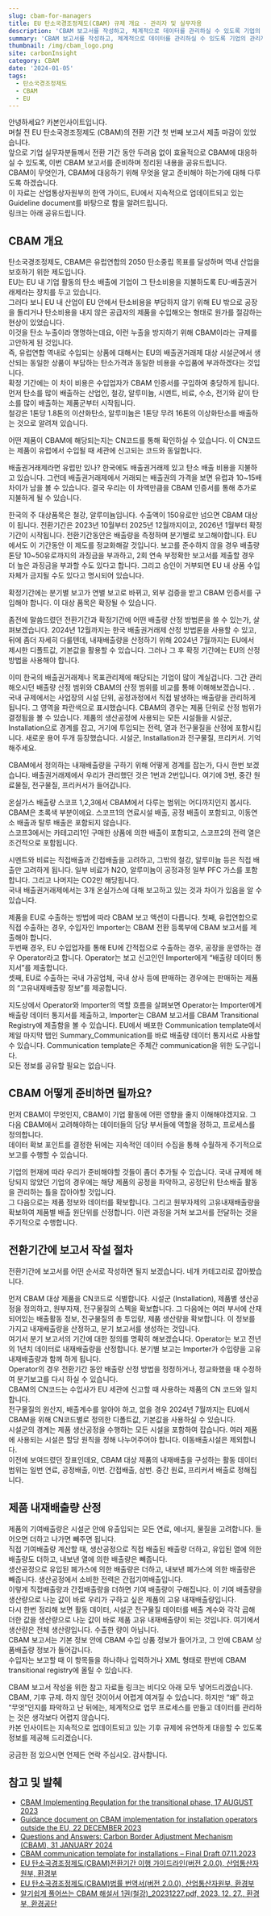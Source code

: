 ```yaml
---
slug: cbam-for-managers
title: EU 탄소국경조정제도(CBAM) 규제 개요 - 관리자 및 실무자용
description: 'CBAM 보고서를 작성하고, 체계적으로 데이터를 관리하실 수 있도록 기업의 관리자, 실무자들을 위한 CBAM 규제 개요를 정리한 글입니다.'
summary: 'CBAM 보고서를 작성하고, 체계적으로 데이터를 관리하실 수 있도록 기업의 관리자, 실무자들을 위한 CBAM 규제 개요를 정리한 글입니다.'
thumbnail: /img/cbam_logo.png
site: carbonInsight
category: CBAM
date: '2024-01-05'
tags:
  - 탄소국경조정제도
  - CBAM
  - EU
---
```


안녕하세요? 카본인사이트입니다. \
며칠 전 EU 탄소국경조정제도 (CBAM)의 전환 기간 첫 번째 보고서 제출 마감이 있었습니다. \
앞으로 기업 실무자분들께서 전환 기간 동안 두려움 없이 효율적으로 CBAM에 대응하실 수 있도록, 이번 CBAM 보고서를 준비하며 정리된 내용을 공유드립니다.\
CBAM이 무엇인가, CBAM에 대응하기 위해 무엇을 알고 준비해야 하는가에 대해 다루도록 하겠습니다.\
이 자료는 산업통상자원부의 한역 가이드, EU에서 지속적으로 업데이트되고 있는 Guideline document를 바탕으로 함을 알려드립니다. \
링크는 아래 공유드립니다.

## CBAM 개요

탄소국경조정제도, CBAM은 유럽연합의 2050 탄소중립 목표를 달성하며 역내 산업을 보호하기 위한 제도입니다. \
EU는 EU 내 기업 활동의 탄소 배출에 기업이 그 탄소비용을 지불하도록 EU-배출권거래제라는 장치를 두고 있습니다. \
그러다 보니 EU 내 산업이 EU 안에서 탄소비용을 부담하지 않기 위해 EU 밖으로 공장을 돌리거나 탄소비용을 내지 않은 공급자의 제품을 수입해오는 형태로 원가를 절감하는 현상이 있었습니다. \
이것을 탄소 누출이라 명명하는데요, 이런 누출을 방지하기 위해 CBAM이라는 규제를 고안하게 된 것입니다. \
즉, 유럽연합 역내로 수입되는 상품에 대해서는 EU의 배출권거래제 대상 시설군에서 생산되는 동일한 상품이 부담하는 탄소가격과 동일한 비용을 수입품에 부과하겠다는 것입니다.\
확정 기간에는 이 차이 비용은 수입업자가 CBAM 인증서를 구입하여 충당하게 됩니다.\
먼저 탄소를 많이 배출하는 산업인, 철강, 알루미늄, 시멘트, 비료, 수소, 전기와 같이 탄소를 많이 배출하는 제품군부터 시작됩니다. \
철강은 1톤당 1.8톤의 이산화탄소, 알루미늄은 1톤당 무려 16톤의 이상화탄소를 배출하는 것으로 알려져 있습니다.

어떤 제품이 CBAM에 해당되는지는 CN코드를 통해 확인하실 수 있습니다. 이 CN코드는 제품이 유럽에서 수입될 때 세관에 신고되는 코드와 동일합니다.

배출권거래제라면 유럽만 있나? 한국에도 배출권거래제 있고 탄소 배출 비용을 지불하고 있습니다. 그런데 배출권거래제에서 거래되는 배출권의 가격을 보면 유럽과 10\~15배 차이가 남을 볼 수 있습니다. 결국 우리는 이 차액만큼을 CBAM 인증서를 통해 추가로 지불하게 될 수 있습니다.

한국의 주 대상품목은 철강, 알루미늄입니다. 수출액이 150유로만 넘으면 CBAM 대상이 됩니다. 전환기간은 2023년 10월부터 2025년 12월까지이고, 2026년 1월부터 확정기간이 시작됩니다. 전환기간동안은 배출량을 측정하며 분기별로 보고해야합니다. EU에서도 이 기간동안 이 제도를 정교화해갈 것입니다. 보고를 준수하지 않을 경우 배출량 톤당 10\~50유로까지의 과징금을 부과하고, 2회 연속 부정확한 보고서를 제출할 경우 더 높은 과징금을 부과할 수도 있다고 합니다. 그리고 승인이 거부되면 EU 내 상품 수입 자체가 금지될 수도 있다고 명시되어 있습니다.

확정기간에는 분기별 보고가 연별 보고로 바뀌고, 외부 검증을 받고 CBAM 인증서를 구입해야 합니다. 이 대상 품목은 확장될 수 있습니다.

좀전에 말씀드렸던 전환기간과 확정기간에 어떤 배출량 산정 방법론을 쓸 수 있는가, 살펴보겠습니다. 2024년 12월까지는 한국 배출권거래제 산정 방법론을 사용할 수 있고, 뒤에 좀더 자세히 다룰텐데, 내재배출량을 산정하기 위해 2024년 7월까지는 EU에서 제시한 디폴트값, 기본값을 활용할 수 있습니다. 그러나 그 후 확정 기간에는 EU의 산정방법을 사용해야 합니다.

이미 한국의 배출권거래제나 목표관리제에 해당되는 기업이 많이 계실겁니다. 그간 관리해오시던 배출량 산정 범위와 CBAM의 산정 범위를 비교를 통해 이해해보겠습니다. . 국내 규제에서는 사업장의 시설 단위, 공정과정에서 직접 발생하는 배출량을 관리하게 됩니다. 그 영역을 파란색으로 표시했습니다. CBAM의 경우는 제품 단위로 산정 범위가 결정됨을 볼 수 있습니다. 제품의 생산공정에 사용되는 모든 시설들을 시설군, Installation으로 경계를 잡고, 거기에 투입되는 전력, 열과 전구물질을 산정에 포함시킵니다. 새로운 용어 두개 등장했습니다. 시설군, Installation과 전구물질, 프리커서. 기억해주세요.

CBAM에서 정의하는 내재배출량을 구하기 위해 어떻게 경계를 잡는가, 다시 한번 보겠습니다. 배출권거래제에서 우리가 관리했던 것은 1번과 2번입니다. 여기에 3번, 중간 원료물질, 전구물질, 프리커서가 들어갑니다.

온실가스 배출량 스코프 1,2,3에서 CBAM에서 다루는 범위는 어디까지인지 봅시다. CBAM은 초록색 부분이에요. 스코프1의 연료시설 배출, 공정 배출이 포함되고, 이동연소 배출과 탈루 배출은 포함되지 않습니다. \
스코프3에서는 카테고리1인 구매한 상품에 의한 배출이 포함되고, 스코프2의 전력 열은 조건적으로 포함됩니다.

시멘트와 비료는 직접배출과 간접배출을 고려하고, 그밖의 철강, 알루미늄 등은 직접 배출만 고려하게 됩니다. 일부 비료가 N2O, 알루미늄이 공정과정 일부 PFC 가스를 포함합니다. 그리고 나머지는 CO2만 해당됩니다. \
국내 배출권거래제에서는 3개 온실가스에 대해 보고하고 있는 것과 차이가 있음을 알 수 있습니다.

제품을 EU로 수출하는 방법에 따라 CBAM 보고 액션이 다릅니다. 첫째, 유럽연합으로 직접 수출하는 경우, 수입자인 Importer는 CBAM 전환 등록부에 CBAM 보고서를 제출해야 합니다. \
두번째 경우, EU 수입업자를 통해 EU에 간적접으로 수출하는 경우, 공장을 운영하는 경우 Operator라고 합니다. Operator는 보고 신고인인 Importer에게 “배출량 데이터 통지서”를 제출합니다. \
셋째, EU로 수출하는 국내 가공업체, 국내 상사 등에 판매하는 경우에는 판매하는 제품의 “고유내재배출량 정보”를 제공합니다.

지도상에서 Operator와 Importer의 역할 흐름을 살펴보면 Operator는 Importer에게 배출량 데이터 통지서를 제출하고, Importer는 CBAM 보고서를 CBAM Transitional Registry에 제출함을 볼 수 있습니다. EU에서 배포한 Communication template에서 제일 마지막 탭인 Summary\_Communication를 바로 배출량 데이터 통지서로 사용할 수 있습니다. Communication template은 주체간 communication을 위한 도구입니다. \
모든 정보를 공유할 필요는 없습니다.

## CBAM 어떻게 준비하면 될까요?

먼저 CBAM이 무엇인지, CBAM이 기업 활동에 어떤 영향을 줄지 이해해야겠지요. 그 다음 CBAM에서 고려해야하는 데이터들의 담당 부서들에 역할을 정하고, 프로세스를 정의합니다. \
데이터 확보 포인트를 결정한 뒤에는 지속적인 데이터 수집을 통해 수월하게 주기적으로 보고를 수행할 수 있습니다.

기업의 현재에 따라 우리가 준비해야할 것들이 좀더 추가될 수 있습니다. 국내 규제에 해당되지 않았던 기업의 경우에는 해당 제품의 공정을 파악하고, 공정단위 탄소배출 활동을 관리하는 틀을 잡아야할 것입니다. \
그 다음으로는 제품 정보와 데이터를 확보합니다. 그리고 원부자제의 고유내재배출량을 확보하여 제품별 배출 원단위를 산정합니다. 이런 과정을 거쳐 보고서를 전달하는 것을 주기적으로 수행합니다.

## 전환기간에 보고서 작설 절차

전환기간에 보고서를 어떤 순서로 작성하면 될지 보겠습니다. 네개 카테고리로 잡아봤습니다.

먼저 CBAM 대상 제품을 CN코드로 식별합니다. 시설군 (Installation), 제품별 생산공정을 정의하고, 원부자재, 전구물질의 스펙을 확보합니다. 그 다음에는 여러 부서에 산재되어있는 배출활동 정보, 전구물질의 총 투입량, 제품 생산량을 확보합니다. 이 정보를 가지고 내재배출량을 산정하고, 분기 보고서를 생성하는 것입니다.\
여기서 분기 보고서의 기간에 대한 정의를 명확히 해보겠습니다. Operator는 보고 전년의 1년치 데이터로 내재배출량을 산정합니다. 분기별 보고는 Importer가 수입량을 고유내재배출량과 함께 하게 됩니다. \
Operator의 경우 전환기간 동안 배출량 산정 방법을 정정하거나, 정교화했을 때 수정하여 분기보고를 다시 하실 수 있습니다.\
CBAM의 CN코드는 수입사가 EU 세관에 신고할 때 사용하는 제품의 CN 코드와 일치합니다. \
전구물질의 원산지, 배출계수를 알아야 하고, 없을 경우 2024년 7월까지는 EU에서 CBAM을 위해 CN코드별로 정의한 디폴트값, 기본값을 사용하실 수 있습니다.\
시설군의 경계는 제품 생산공정을 수행하는 모든 시설을 포함하여 잡습니다. 여러 제품에 사용되는 시설은 할당 원칙을 정해 나누어주어야 합니다. 이동배출시설은 제외합니다.\
이전에 보여드렸던 장표인데요, CBAM 대상 제품의 내재배출을 구성하는 활동 데이터 범위는 일번 연료, 공정배출, 이번. 간접배출, 삼번. 중간 원료, 프리커서 배출로 정해집니다.

## 제품 내재배출량 산정

제품의 기여배출량은 시설군 안에 유출입되는 모든 연료, 에너지, 물질을 고려합니다. 들어오면 더하고 나가면 빼주면 됩니다. \
직접 기여배출량 계산할 때, 생산공정으로 직접 배출된 배출량 더하고, 유입된 열에 의한 배출량도 더하고, 내보낸 열에 의한 배출량은 빼줍니다. \
생산공정으로 유입된 폐가스에 의한 배출량은 더하고, 내보낸 폐가스에 의한 배출량은 빼줍니다. 생산공정에서 소비한 전력은 간접기여배출입니다.\
이렇게 직접배출량과 간접배출량을 더하면 기여 배출량이 구해집니다. 이 기여 배출량을 생산량으로 나눈 값이 바로 우리가 구하고 싶은 제품의 고유 내재배출량입니다.\
다시 한번 정리해 보면 활동 데이터, 시설군 전구물질 데이터를 배출 계수와 각각 곱해 더한 값을 생산량으로 나눈 값이 바로 제품 고유 내재배출량이 되는 것입니다. 여기에서 생산량은 전체 생산량입니다. 수출한 량이 아닙니다.\
CBAM 보고서는 기본 정보 안에 CBAM 수입 상품 정보가 들어가고, 그 안에 CBAM 상품배출량 정보가 들어갑니다. \
수입자는 보고할 때 이 항목들을 하나하나 입력하거나 XML 형태로 한번에 CBAM transitional registry에 올릴 수 있습니다.

CBAM 보고서 작성을 위한 참고 자료들 링크는 비디오 아래 모두 넣어드리겠습니다.\
CBAM, 기후 규제. 하지 않던 것이어서 어렵게 여겨질 수 있습니다. 하지만 “왜” 하고 “무엇”인지를 파악하고 난 뒤에는, 체계적으로 업무 프로세스를 만들고 데이터를 관리하는 것은 생각보다 어렵지 않습니다. \
카본 인사이트는 지속적으로 업데이트되고 있는 기후 규제에 유연하게 대응할 수 있도록 정보를 제공해 드리겠습니다.

궁금한 점 있으시면 언제든 연락 주십시오. 감사합니다.

## 참고 및 발췌

* [CBAM Implementing Regulation for the transitional phase, 17 AUGUST 2023](https://taxation-customs.ec.europa.eu/document/download/1163ef5a-192c-4059-abf6-9762e1264b6a_en)
* [Guidance document on CBAM implementation for installation operators outside the EU, 22 DECEMBER 2023](https://taxation-customs.ec.europa.eu/document/download/2980287c-dca2-4a4b-aff3-db6374806cf7_en?filename=Guidance%20document%20on%20CBAM%20implementation%20for%20installation%20operators%20outside%20the%20EU.pdf)
* [Questions and Answers: Carbon Border Adjustment Mechanism (CBAM), 31 JANUARY 2024](https://taxation-customs.ec.europa.eu/document/download/cddf6ac9-2cce-4f8c-8d97-779c1a291167_en?filename=Questions%20and%20Answers_Carbon%20Border%20Adjustment%20Mechanism%20%28CBAM%29.pdf)
* [CBAM communication template for installations – Final Draft 07.11.2023](https://taxation-customs.ec.europa.eu/document/download/2c15cd0e-2447-4ef8-ab70-68b80b66ede8_en?filename=CBAM%20Communication%20template%20for%20installations_en_071123.xlsx)
* [EU 탄소국경조정제도(CBAM)전환기간 이행 가이드라인(버전 2.0.0), 산업통산자원부, 환경부](https://drive.google.com/file/d/1syEUJVuXdiDw2aIxxJxynYAVazvNuwdn/view?usp=sharing)
* [EU 탄소국경조정제도(CBAM)법률 번역서(버전 2.0.0), 산업통산자원부, 환경부](https://drive.google.com/file/d/1xlcun96aH0020amw-7mmwCiSkKoXH84Y/view?usp=sharing)
* [알기쉽게 풀어쓰는 CBAM 해설서 1권(철강)\_20231227.pdf, 2023. 12. 27., 환경부, 환경공단](https://drive.google.com/file/d/1nsFTm5anoWceWRILONVgdqKGmtQYOf8F/view?usp=sharing)
